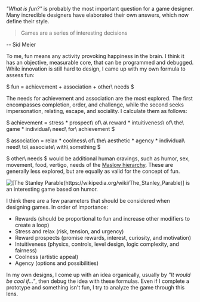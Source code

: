 *"What is fun?"* is probably the most important question for a game designer. Many incredible designers have elaborated their own answers, which now define their style.

> Games are a series of interesting decisions

-- Sid Meier

To me, fun means any activity provoking happiness in the brain. I think it has an objective, measurable core, that can be programmed and debugged. While innovation is still hard to design, I came up with my own formula to assess fun:

$
fun = achievement + association + other\ needs
$

The needs for achievement and association are the most explored. The first encompasses completion, order, and challenge, while the second seeks impersonation, relating, escape, and sociality. I calculate them as follows:

$
achievement = stress * prospect\ of\ a\ reward * intuitiveness\ of\ the\ game * individual\ need\ for\ achievement
$

$
association = relax * coolness\ of\ the\ aesthetic * agency * individual\ need\ to\ associate\ with\ something
$

$ other\ needs $ would be additional human cravings, such as humor, sex, movement, food, vertigo, needs of the [Maslow hierarchy](https://wikipedia.org/wiki/Maslow%27s_hierarchy_of_needs). These are generally less explored, but are equally as valid for the concept of fun.

![[The Stanley Parable(https://wikipedia.org/wiki/The_Stanley_Parable)] is an interesting game based on humor.](https://youtube.com/watch?v=I-pmnuU3DdY)

I think there are a few parameters that should be considered when designing games. In order of importance:

* Rewards (should be proportional to fun and increase other modifiers to create a loop)
* Stress and relax (risk, tension, and urgency)
* Reward prospects (promise rewards, interest, curiosity, and motivation)
* Intuitiveness (physics, controls, level design, logic complexity, and fairness)
* Coolness (artistic appeal)
* Agency (options and possibilities)

In my own designs, I come up with an idea organically, usually by *"It would be cool if..."*, then debug the idea with these formulas. Even if I complete a prototype and something isn't fun, I try to analyze the game through this lens.